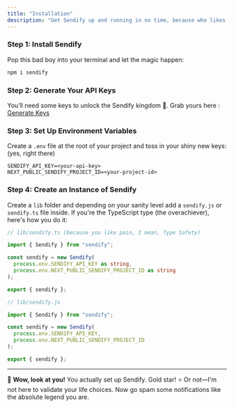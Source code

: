 ```yaml
---
title: "Installation"  
description: "Get Sendify up and running in no time, because who likes waiting?"  
---
```


### **Step 1: Install Sendify**  
Pop this bad boy into your terminal and let the magic happen:  

<CodeGroup>

  ```bash npm
  npm i sendify
  ```

</CodeGroup>

### **Step 2: Generate Your API Keys**  
You’ll need some keys to unlock the Sendify kingdom 🔑. Grab yours here : [Generate Keys](https://sendify.100xbuild.com/dashboard/projects)  

### **Step 3: Set Up Environment Variables**  
Create a `.env` file at the root of your project and toss in your shiny new keys: (yes, right there) 

```env
SENDIFY_API_KEY=<your-api-key>
NEXT_PUBLIC_SENDIFY_PROJECT_ID=<your-project-id>
```

### **Step 4**: Create an Instance of Sendify
Create a `lib` folder and depending on your sanity level add a `sendify.js` or `sendify.ts` file inside. If you're the TypeScript type (the overachiever), here's how you do it:

<CodeGroup>


```ts TS
// lib/sendify.ts (because you like pain, I mean, Type Safety)

import { Sendify } from "sendify";

const sendify = new Sendify(
  process.env.SENDIFY_API_KEY as string,
  process.env.NEXT_PUBLIC_SENDIFY_PROJECT_ID as string
);

export { sendify };
```

```js JS
// lib/sendify.js

import { Sendify } from "sendify";

const sendify = new Sendify(
  process.env.SENDIFY_API_KEY,
  process.env.NEXT_PUBLIC_SENDIFY_PROJECT_ID
);

export { sendify };
```

</CodeGroup>

---

🎉 **Wow, look at you!** You actually set up Sendify. Gold star! ⭐ Or not—I'm not here to validate your life choices. Now go spam some notifications like the absolute legend you are.
